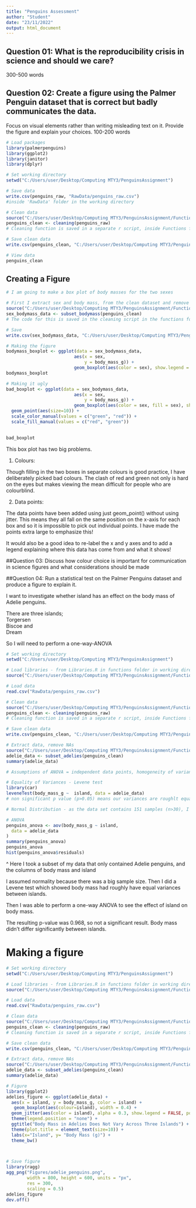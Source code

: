 ---
title: "Penguins Assessment"
author: "Student"
date: "23/11/2022"
output: html_document
---

## Question 01: What is the reproducibility crisis in science and should we care?
300-500 words

## Question 02: Create a figure using the Palmer Penguin dataset that is correct but badly communicates the data.
Focus on visual elements rather than writing misleading text on it. Provide the figure and explain your choices. 100-200 words

```{r}

# Load packages
library(palmerpenguins)
library(ggplot2)
library(janitor)
library(dplyr)

# Set working directory
setwd("C:/Users/user/Desktop/Computing MTY3/PenguinsAssignment") 

# Save data
write.csv(penguins_raw, "RawData/penguins_raw.csv") 
#inside 'RawData' folder in the working directory

# Clean data
source("C:/Users/user/Desktop/Computing MTY3/PenguinsAssignment/Functions/Cleaning.r")
penguins_clean <- cleaning(penguins_raw)
# Cleaning function is saved in a separate r script, inside Functions folder

# Save clean data
write.csv(penguins_clean, "C:/Users/user/Desktop/Computing MTY3/PenguinsAssignment/CleanData/clean_data.csv")

# View data
penguins_clean


```
## Creating a Figure

```{r}
# I am going to make a box plot of body masses for the two sexes

# First I extract sex and body mass, from the clean dataset and remove NAs for both
source("C:/Users/user/Desktop/Computing MTY3/PenguinsAssignment/Functions/SubsetData.R")
sex_bodymass_data <- subset_bodymass(penguins_clean)
# The code for this is saved in the cleaning script in the functions folder

# Save 
write.csv(sex_bodymass_data, "C:/Users/user/Desktop/Computing MTY3/PenguinsAssignment/CleanData/ sex_bodymass_data.csv") 

# Making the figure
bodymass_boxplot <- ggplot(data = sex_bodymass_data, 
                          aes(x = sex, 
                              y = body_mass_g)) +
                          geom_boxplot(aes(color = sex), show.legend = FALSE)
bodymass_boxplot

# Making it ugly
bad_boxplot <- ggplot(data = sex_bodymass_data, 
                          aes(x = sex, 
                              y = body_mass_g)) +
                          geom_boxplot(aes(color = sex, fill = sex), show.legend = FALSE) +
  geom_point(aes(size=10)) +
  scale_color_manual(values = c("green", "red")) +
  scale_fill_manual(values = c("red", "green"))
  

bad_boxplot
```
This box plot has two big problems.

1. Colours:

Though filling in the two boxes in separate colours is good practice, I have deliberately picked bad colours. The clash of red and green not only is hard on the eyes but makes viewing the mean difficult for people who are colourblind.

2. Data points:

The data points have been added using just geom_point() without using jitter. This means they all fall on the same position on the x-axis for each box and so it is impossible to pick out individual points. I have made the points extra large to emphasize this!


It would also be a good idea to re-label the x and y axes and to add a legend explaining where this data has come from and what it shows!



##Question 03: Discuss how colour choice is important for communication in science figures and what considerations should be made

##Question 04: Run a statistical test on the Palmer Penguins dataset and produce a figure to explain it.

I want to investigate whether island has an effect on the body mass of Adelie penguins.

There are three islands;	
Torgersen 	
Biscoe and 	
Dream

So I will need to perform a one-way-ANOVA 

```{r}
# Set working directory
setwd("C:/Users/user/Desktop/Computing MTY3/PenguinsAssignment") 

# Load libraries - from Libraries.R in functions folder in working directory
source("C:/Users/user/Desktop/Computing MTY3/PenguinsAssignment/Functions/Libraries.R")

# Load data
read.csv("RawData/penguins_raw.csv")

# Clean data
source("C:/Users/user/Desktop/Computing MTY3/PenguinsAssignment/Functions/Cleaning.r")
penguins_clean <- cleaning(penguins_raw)
# Cleaning function is saved in a separate r script, inside Functions folder

# Save clean data
write.csv(penguins_clean, "C:/Users/user/Desktop/Computing MTY3/PenguinsAssignment/CleanData/clean_data.csv")

# Extract data, remove NAs
source("C:/Users/user/Desktop/Computing MTY3/PenguinsAssignment/Functions/Cleaning.r")
adelie_data <- subset_adelies(penguins_clean)
summary(adelie_data)

# Assumptions of ANOVA = independent data points, homogeneity of variances, normal distribution

# Equality of Variances - Levene test
library(car)
leveneTest(body_mass_g ~  island, data = adelie_data)
# non significant p value (p>0.05) means our variances are roughlt equal

# Normal Distribution - as the data set contains 151 samples (n>30), I will assume normality due to the central limit theorem

# ANOVA
penguins_anova <- aov(body_mass_g ~ island,
  data = adelie_data
)
summary(penguins_anova)
penguins_anova
hist(penguins_anova$residuals)
```

^
Here I took a subset of my data that only contained Adelie penguins, and the columns of body mass and island

I assumed normality because there was a big sample size. Then I did a Levene test which showed body mass had roughly have equal variances between islands. 

Then I was able to perform a one-way ANOVA to see the effect of island on body mass.

The resulting p-value was 0.968, so not a significant result. Body mass didn't differ significantly between islands.


# Making a figure
```{r}
# Set working directory
setwd("C:/Users/user/Desktop/Computing MTY3/PenguinsAssignment") 

# Load libraries - from Libraries.R in functions folder in working directory
source("C:/Users/user/Desktop/Computing MTY3/PenguinsAssignment/Functions/Libraries.R")

# Load data
read.csv("RawData/penguins_raw.csv")

# Clean data
source("C:/Users/user/Desktop/Computing MTY3/PenguinsAssignment/Functions/Cleaning.r")
penguins_clean <- cleaning(penguins_raw)
# Cleaning function is saved in a separate r script, inside Functions folder

# Save clean data
write.csv(penguins_clean, "C:/Users/user/Desktop/Computing MTY3/PenguinsAssignment/CleanData/clean_data.csv")

# Extract data, remove NAs
source("C:/Users/user/Desktop/Computing MTY3/PenguinsAssignment/Functions/Cleaning.r")
adelie_data <- subset_adelies(penguins_clean)
summary(adelie_data)

# Figure
library(ggplot2)
adelies_figure <- ggplot(adelie_data) +
  aes(x = island, y = body_mass_g, color = island) +
   geom_boxplot(aes(colour=island), width = 0.4) +
  geom_jitter(aes(color = island), alpha = 0.3, show.legend = FALSE, position = position_jitter(width = 0.2, seed = 0)) +
  theme(legend.position = "none") +
  ggtitle("Body Mass in Adelies Does Not Vary Across Three Islands") +
  theme(plot.title = element_text(size=10)) +
  labs(x="Island", y= "Body Mass (g)") +
  theme_bw()
 


# Save figure
library(ragg)
agg_png("Figures/adelie_penguins.png", 
        width = 800, height = 600, units = "px",
        res = 300,
        scaling = 0.5)
adelies_figure
dev.off()


```

